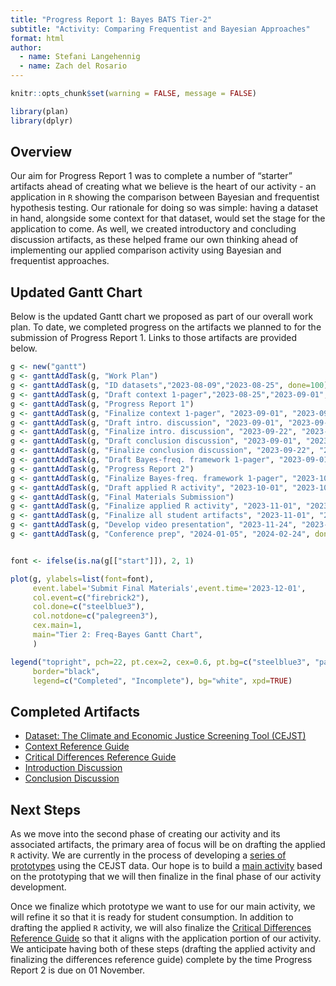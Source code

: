 ```yaml
---
title: "Progress Report 1: Bayes BATS Tier-2"
subtitle: "Activity: Comparing Frequentist and Bayesian Approaches"
format: html
author: 
  - name: Stefani Langehennig
  - name: Zach del Rosario
---
```


```r
knitr::opts_chunk$set(warning = FALSE, message = FALSE)

library(plan)
library(dplyr)
```

## Overview

Our aim for Progress Report 1 was to complete a number of "starter" artifacts ahead of creating what we believe is the heart of our activity - an application in `R` showing the comparison between Bayesian and frequentist hypothesis testing. Our rationale for doing so was simple: having a dataset in hand, alongside some context for that dataset, would set the stage for the application to come. As well, we created introductory and concluding discussion artifacts, as these helped frame our own thinking ahead of implementing our applied comparison activity using Bayesian and frequentist approaches.

## Updated Gantt Chart

Below is the updated Gantt chart we proposed as part of our overall work plan. To date, we completed progress on the artifacts we planned to for the submission of Progress Report 1. Links to those artifacts are provided below.

```r
g <- new("gantt")
g <- ganttAddTask(g, "Work Plan")
g <- ganttAddTask(g, "ID datasets","2023-08-09","2023-08-25", done=100)
g <- ganttAddTask(g, "Draft context 1-pager","2023-08-25","2023-09-01",done=90)
g <- ganttAddTask(g, "Progress Report 1")
g <- ganttAddTask(g, "Finalize context 1-pager", "2023-09-01", "2023-09-30", done=50)
g <- ganttAddTask(g, "Draft intro. discussion", "2023-09-01", "2023-09-22", done=75)
g <- ganttAddTask(g, "Finalize intro. discussion", "2023-09-22", "2023-09-30", done=25)
g <- ganttAddTask(g, "Draft conclusion discussion", "2023-09-01", "2023-09-22", done=25)
g <- ganttAddTask(g, "Finalize conclusion discussion", "2023-09-22", "2023-09-30", done=0)
g <- ganttAddTask(g, "Draft Bayes-freq. framework 1-pager", "2023-09-01", "2023-09-30", done=75)
g <- ganttAddTask(g, "Progress Report 2")
g <- ganttAddTask(g, "Finalize Bayes-freq. framework 1-pager", "2023-10-01", "2023-10-20", done=0)
g <- ganttAddTask(g, "Draft applied R activity", "2023-10-01", "2023-10-31", done=25)
g <- ganttAddTask(g, "Final Materials Submission")
g <- ganttAddTask(g, "Finalize applied R activity", "2023-11-01", "2023-11-24", done=0)
g <- ganttAddTask(g, "Finalize all student artifacts", "2023-11-01", "2023-11-24", done=0)
g <- ganttAddTask(g, "Develop video presentation", "2023-11-24", "2023-11-30", done=0)
g <- ganttAddTask(g, "Conference prep", "2024-01-05", "2024-02-24", done=0)


font <- ifelse(is.na(g[["start"]]), 2, 1)

plot(g, ylabels=list(font=font),
     event.label='Submit Final Materials',event.time='2023-12-01',
     col.event=c("firebrick2"),
     col.done=c("steelblue3"),
     col.notdone=c("palegreen3"),
     cex.main=1,
     main="Tier 2: Freq-Bayes Gantt Chart",
     )

legend("topright", pch=22, pt.cex=2, cex=0.6, pt.bg=c("steelblue3", "palegreen3"),
     border="black",
     legend=c("Completed", "Incomplete"), bg="white", xpd=TRUE)

```

## Completed Artifacts

* [Dataset: The Climate and Economic Justice Screening Tool (CEJST)](https://screeningtool.geoplatform.gov/en/)
* [Context Reference Guide](https://github.com/bayes-bats/tier2-freq-bayes/blob/main/development/context.qmd)
* [Critical Differences Reference Guide](https://github.com/bayes-bats/tier2-freq-bayes/blob/main/development/one-pager.qmd)
* [Introduction Discussion](https://github.com/bayes-bats/tier2-freq-bayes/blob/main/development/introduction.qmd)
* [Conclusion Discussion](https://github.com/bayes-bats/tier2-freq-bayes/blob/main/development/conclusion.qmd)


## Next Steps

As we move into the second phase of creating our activity and its associated artifacts, the primary area of focus will be on drafting the applied `R` activity. We are currently in the process of developing a [series of prototypes](https://github.com/bayes-bats/tier2-freq-bayes/blob/main/development/communities.qmd) using the CEJST data. Our hope is to build a [main activity](https://github.com/bayes-bats/tier2-freq-bayes/blob/main/development/activity-main.qmd) based on the prototyping that we will then finalize in the final phase of our activity development.

Once we finalize which prototype we want to use for our main activity, we will refine it so that it is ready for student consumption. In addition to drafting the applied `R` activity, we will also finalize the [Critical Differences Reference Guide](https://github.com/bayes-bats/tier2-freq-bayes/blob/main/development/one-pager.qmd) so that it aligns with the application portion of our activity. We anticipate having both of these steps (drafting the applied activity and finalizing the differences reference guide) complete by the time Progress Report 2 is due on 01 November.
